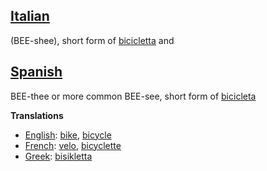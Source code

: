 ==[[Italian]]== (BEE-shee), short form of [[bicicletta]] and
==[[Spanish]]== BEE-thee or more common BEE-see, short form of [[bicicleta]]

'''Translations'''

*[[English]]: [[bike]], [[bicycle]]
*[[French]]: [[velo]], [[bicyclette]]
*[[Greek]]: [[bisikletta]]